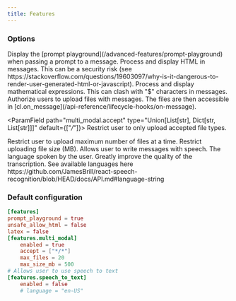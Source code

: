 ```yaml
---
title: Features
---
```


### Options

<ParamField path="prompt_playground" type="bool" default={true}>
  Display the [prompt playground](/advanced-features/prompt-playground) when
  passing a prompt to a message.
</ParamField>

<ParamField path="unsafe_allow_html" type="bool" default={false}>
  Process and display HTML in messages. This can be a security risk (see
  https://stackoverflow.com/questions/19603097/why-is-it-dangerous-to-render-user-generated-html-or-javascript).
</ParamField>

<ParamField path="latex" type="bool" default={false}>
  Process and display mathematical expressions. This can clash with "$"
  characters in messages.
</ParamField>

<ParamField path="multi_modal.enabled" type="bool" default={true}>
  Authorize users to upload files with messages. The files are then accessible
  in [cl.on_message](/api-reference/lifecycle-hooks/on-message).
</ParamField>

<ParamField path="multi_modal.accept" type="Union[List[str], Dict[str, List[str]]]" default={["*/*"]}>
  Restrict user to only upload accepted file types.
</ParamField>

<ParamField path="multi_modal.max_files" type="int" default={20}>
  Restrict user to upload maximum number of files at a time. 
</ParamField>

<ParamField path="multi_modal.max_size_mb" type="int" default={500}>
  Restrict uploading file size (MB). 
</ParamField>

<ParamField path="speech_to_text.enabled" type="bool" default={false}>
  Allows user to write messages with speech.
</ParamField>

<ParamField path="speech_to_text.language" type="string">
  The language spoken by the user. Greatly improve the quality of the
  transcription. See available languages here
  https://github.com/JamesBrill/react-speech-recognition/blob/HEAD/docs/API.md#language-string
</ParamField>

### Default configuration

```toml
[features]
prompt_playground = true
unsafe_allow_html = false
latex = false
[features.multi_modal]
    enabled = true
    accept = ["*/*"]
    max_files = 20
    max_size_mb = 500
# Allows user to use speech to text
[features.speech_to_text]
    enabled = false
    # language = "en-US"
```
